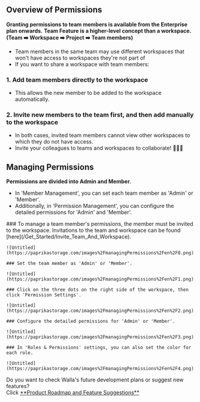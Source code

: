 
## Overview of Permissions

<Callout type='warning' emoji="⚠️">**Granting permissions to team members is available from the Enterprise plan onwards.**</Callout>
<Callout type='warning' emoji="⚠️">**Team Feature is a higher-level concept than a workspace. (Team ➡️ Workspace ➡️
    Project ➡️ Team members)**</Callout>

- Team members in the same team may use different workspaces that won't have access to workspaces they're not part of
- If you want to share a workspace with team members:

### 1. Add team members directly to the workspace
 - This allows the new member to be added to the workspace automatically.

### 2. Invite new members to the team first, and then add manually to the workspace
- In both cases, invited team members cannot view other workspaces to which they do not have access.
- Invite your colleagues to teams and workspaces to collaborate! 🙆🏻‍♀️

## Managing Permissions

<Callout type='warning' emoji="⚠️">**Permissions are divided into Admin and Member.**</Callout>

- In 'Member Management', you can set each team member as 'Admin' or 'Member'.
- Additionally, in 'Permission Management', you can configure the detailed permissions for 'Admin' and 'Member'.

<Steps>
    ### To manage a team member's permissions, the member must be invited to the workspace. Invitations to the team and workspace can be found [here](/Get_Started/Invite_Team_And_Workspace).

    ![Untitled](https://paprikastorage.com/images%2FmanagingPermissions%2Fen%2F0.png)

    ### Set the team member as 'Admin' or 'Member'.

    ![Untitled](https://paprikastorage.com/images%2FmanagingPermissions%2Fen%2F1.png)

    ### Click on the three dots on the right side of the workspace, then click 'Permission Settings'.

    ![Untitled](https://paprikastorage.com/images%2FmanagingPermissions%2Fen%2F2.png)

    ### Configure the detailed permissions for 'Admin' or 'Member'.

    ![Untitled](https://paprikastorage.com/images%2FmanagingPermissions%2Fen%2F3.png)

    ### In 'Roles & Permissions' settings, you can also set the color for each role.

    ![Untitled](https://paprikastorage.com/images%2FmanagingPermissions%2Fen%2F4.png)

</Steps>

<Callout type='info' emoji="🔔">
    Do you want to check Walla's future development plans or suggest new features? <br/>Click <a
    href='https://app.walla.my/signin?redirectUrl=/support/featureRequest'
    target="_blank"
    rel="noopener noreferrer"
    style={{textDecoration: 'underline'}}>**Product
    Roadmap and Feature Suggestions**</a>
</Callout>